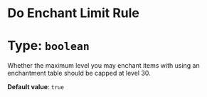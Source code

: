 # Do Enchant Limit Rule
# Type: `boolean`
Whether the maximum level you may enchant items with using an enchantment table should be capped at level 30.

**Default value**: `true`

